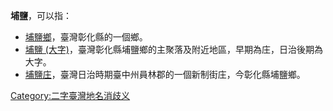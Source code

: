 {{noteTA　
|1 = zh-cn:庄; zh-hk:庄; zh-tw:庄;
}}
'''埔鹽'''，可以指：
*[[埔鹽鄉|埔鹽鄉]]，臺灣彰化縣的一個鄉。
*[[埔鹽_(大字)|埔鹽 (大字)]]，臺灣彰化縣埔鹽鄉的主聚落及附近地區，早期為庄，日治後期為大字。
*[[埔鹽庄|埔鹽庄]]，臺灣日治時期臺中州員林郡的一個新制街庄，今彰化縣埔鹽鄉。
{{disambig}}
[[Category:二字臺灣地名消歧义|Category:二字臺灣地名消歧义]]